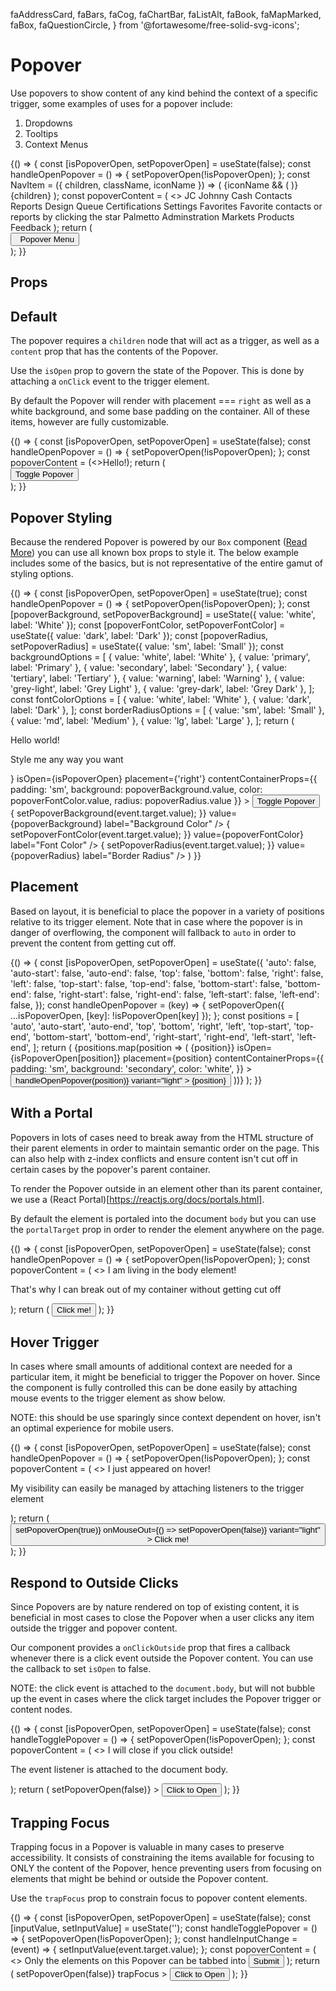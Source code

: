   faAddressCard,
  faBars,
  faCog,
  faChartBar,
  faListAlt,
  faBook,
  faMapMarked,
  faBox,
  faQuestionCircle,
} from '@fortawesome/free-solid-svg-icons';

<Meta
  title="Components/Popover"
  component={Popover}
/>

# Popover

Use popovers to show content of any kind behind the context of a specific trigger, some examples
of uses for a popover include: 
1. Dropdowns
2. Tooltips
3. Context Menus

<Canvas>
  <Story name="Demo">
    {() => {
      const [isPopoverOpen, setPopoverOpen] = useState(false);
      const handleOpenPopover = () => { setPopoverOpen(!isPopoverOpen); };
      const NavItem = ({ children, className, iconName }) => (
        <Box
          as="li"
          color="grey-500"
          style={{
            flexShrink: 0,
          }}
          className={className}
        >
          <Box direction="row" childGap="md" alignItems="center">
            {iconName && (
              <Box color="grey-300">
                <FontAwesomeIcon className="nav-item-icon" size="lg" icon={iconName} />
              </Box>
            )}
            <Box style={{ fontWeight: 500 }}>{children}</Box>
          </Box>
        </Box>
      );
      const popoverContent = (
        <>
          <Box
            as="nav"
            fontSize="sm"
            className="main-nav"
            background="white"
            padding={{
              base: '3xl 0 0 0',
              desktop: '0',
            }}
            style={{
              flexShrink: 0,
            }}
          >
            <Box as="ul" childGap="xs" padding="md md sm md">
              <Box direction="row" childGap="sm" alignItems="center">
                <Box fontSize="xs" color="white" radius="sm" background="primary-light" padding="2xs">
                  JC
                </Box>
                <Box display="block" className="truncate">
                  Johnny Cash
                </Box>
              </Box>
            </Box>
            <Box flex="auto" overflow="auto" padding="sm md lg md" childGap="lg">
              <Box
                as="ul"
                childGap="sm"
                style={{
                  flexShrink: 0,
                }}
              >
                <NavItem iconName={faAddressCard}>Contacts</NavItem>
                <NavItem iconName={faChartBar}>Reports</NavItem>
                <NavItem iconName={faListAlt}>Design Queue</NavItem>
                <NavItem iconName={faBook}>Certifications</NavItem>
                <NavItem iconName={faCog}>Settings</NavItem>
              </Box>
              <Box
                childGap="sm"
                padding="lg 0 0 0"
                borderWidth="xs 0 0 0"
                borderColor="grey-lighter"
                style={{ flexShrink: 0 }}
              >
                <Heading size="sm" as="h4" variant="grey">
                  Favorites
                </Heading>
                <Box childGap="xs">
                  <Box fontSize="xs" color="grey">
                    Favorite contacts or reports by clicking the star
                  </Box>
                </Box>
              </Box>
              <Box
                childGap="sm"
                padding="lg 0 0 0"
                borderWidth="xs 0 0 0"
                borderColor="grey-lighter"
                style={{ flex: '1 0 auto' }}
              >
                <Heading size="sm" as="h4" variant="grey">
                  Palmetto Adminstration
                </Heading>
                <Box as="ul" childGap="sm">
                  <NavItem iconName={faMapMarked}>Markets</NavItem>
                  <NavItem iconName={faBox}>Products</NavItem>
                </Box>
              </Box>
              <Box
                childGap="sm"
                padding="lg 0 0 0"
                borderWidth="xs 0 0 0"
                borderColor="grey-lighter"
                style={{ flex: '1 0 auto' }}
              >
                <Box as="ul" childGap="sm">
                  <NavItem iconName={faQuestionCircle}>Feedback</NavItem>
                </Box>
              </Box>
            </Box>
          </Box>
        </>
      );
      return (
        <div>
          <Popover
            content={popoverContent}
            isOpen={isPopoverOpen}
            placement="bottom-start"
            contentContainerProps={{
              padding: 'md',
              direction: 'column',
            }}
            withPortal
          >
            <Button onClick={handleOpenPopover} variant="light" size="sm">
              <FontAwesomeIcon icon={faBars} />
              &nbsp;
              Popover Menu
            </Button>
          </Popover>
        </div>
      );
    }}
  </Story>
</Canvas>

## Props

<ArgsTable of={Popover} />

## Default

The popover requires a `children` node that will act as a trigger, as well as a `content` prop that has the contents of the Popover. 

Use the `isOpen` prop to govern the state of the Popover. This is done by attaching a `onClick` event to the trigger element.

By default the Popover will render with placement === `right` as well as a white background, and some base padding on the container. All of these
items, however are fully customizable.

<Canvas>
  <Story name="Default">
    {() => {
      const [isPopoverOpen, setPopoverOpen] = useState(false);
      const handleOpenPopover = () => { setPopoverOpen(!isPopoverOpen); };
      const popoverContent = (<>Hello!</>);
      return (
        <div>
          <Popover
            content={popoverContent}
            isOpen={isPopoverOpen}
            placement="right"
            contentContainerProps={{
              padding: 'sm',
            }}
          >
            <Button onClick={handleOpenPopover} variant="light">Toggle Popover</Button>
          </Popover>
        </div>
      );
    }}
  </Story>
</Canvas>

## Popover Styling

Because the rendered Popover is powered by our `Box` component ([Read More](/?path=/docs/components-popover--page)) you
can use all known box props to style it. The below example includes some of the basics, but is not representative of
the entire gamut of styling options.

<Canvas>
  <Story name="styling">
    {() => {
      const [isPopoverOpen, setPopoverOpen] = useState(true);
      const handleOpenPopover = () => { setPopoverOpen(!isPopoverOpen); };
      const [popoverBackground, setPopoverBackground] = useState({ value: 'white', label: 'White' });
      const [popoverFontColor, setPopoverFontColor] = useState({ value: 'dark', label: 'Dark' });
      const [popoverRadius, setPopoverRadius] = useState({ value: 'sm', label: 'Small' });
      const backgroundOptions = [
        { value: 'white', label: 'White' },
        { value: 'primary', label: 'Primary' },
        { value: 'secondary', label: 'Secondary' },
        { value: 'tertiary', label: 'Tertiary' },
        { value: 'warning', label: 'Warning' },
        { value: 'grey-light', label: 'Grey Light' },
        { value: 'grey-dark', label: 'Grey Dark' },
      ];
      const fontColorOptions = [
        { value: 'white', label: 'White' },
        { value: 'dark', label: 'Dark' },
      ];
      const borderRadiusOptions = [
        { value: 'sm', label: 'Small' },
        { value: 'md', label: 'Medium' },
        { value: 'lg', label: 'Large' },
      ];
      return (
        <Box height="400px">
          <Box direction="row" childGap="md" wrap>
            <Popover
              content={<><p>Hello world!</p><p>Style me any way you want</p></>}
              isOpen={isPopoverOpen}
              placement={'right'}
              contentContainerProps={{
                padding: 'sm',
                background: popoverBackground.value,
                color: popoverFontColor.value,
                radius: popoverRadius.value
              }}
            >
              <Button onClick={handleOpenPopover} variant="light">Toggle Popover</Button>
            </Popover>
          </Box>
          <Box direction="row" childGap="sm" wrap margin="3xl 0 0 0">
            <Box width="200px">
              <SelectInput
                options={backgroundOptions}
                onChange={(event) => { setPopoverBackground(event.target.value); }}
                value={popoverBackground}
                label="Background Color"
              />
            </Box>
            <Box width="200px">
              <SelectInput
                options={fontColorOptions}
                onChange={(event) => { setPopoverFontColor(event.target.value); }}
                value={popoverFontColor}
                label="Font Color"
              />
            </Box>
            <Box width="200px">
              <SelectInput
                options={borderRadiusOptions}
                onChange={(event) => { setPopoverRadius(event.target.value); }}
                value={popoverRadius}
                label="Border Radius"
              />
            </Box>
          </Box>
        </Box>
      )
    }}
  </Story>
</Canvas>

## Placement

Based on layout, it is beneficial to place the popover in a variety of positions relative to its trigger element.
Note that in case where the popover is in danger of overflowing, the component will fallback to `auto` in order to 
prevent the content from getting cut off.

<Canvas>
  <Story name="Placement">
    {() => {
      const [isPopoverOpen, setPopoverOpen] = useState({
        'auto': false,
        'auto-start': false,
        'auto-end': false,
        'top': false,
        'bottom': false,
        'right': false,
        'left': false,
        'top-start': false,
        'top-end': false,
        'bottom-start': false,
        'bottom-end': false,
        'right-start': false,
        'right-end': false,
        'left-start': false,
        'left-end': false,
      });
      const handleOpenPopover = (key) => {
        setPopoverOpen({ ...isPopoverOpen, [key]: !isPopoverOpen[key] });
      };
      const positions = [
        'auto',
        'auto-start',
        'auto-end',
        'top',
        'bottom',
        'right',
        'left',
        'top-start',
        'top-end',
        'bottom-start',
        'bottom-end',
        'right-start',
        'right-end',
        'left-start',
        'left-end',
      ];
      return (
        <Box direction="row" childGap="md" wrap>
          {positions.map(position => (
            <Box
              height="100px"
              padding="5xl"
              display="inline-block"
              key={position}
            >
              <Popover
                content={<>{position}</>}
                isOpen={isPopoverOpen[position]}
                placement={position}
                contentContainerProps={{
                  padding: 'sm',
                  background: 'secondary',
                  color: 'white',
                }}
              >
                <Button
                  onClick={() => handleOpenPopover(position)}
                  variant="light"
                >
                  {position}
                </Button>
              </Popover>
            </Box>
          ))}
        </Box>
      );
    }}
  </Story>
</Canvas>

## With a Portal

Popovers in lots of cases need to break away from the HTML structure of their parent elements
in order to maintain semantic order on the page. This can also help with z-index conflicts
and ensure content isn't cut off in certain cases by the popover's parent container.

To render the Popover outside in an element other than its parent container, we
use a (React Portal)[https://reactjs.org/docs/portals.html].

By default the element is portaled into the document `body` but you can use the `portalTarget` prop
in order to render the element anywhere on the page.

<Canvas>
  <Story name="With a Portal">
    {() => {
      const [isPopoverOpen, setPopoverOpen] = useState(false);
      const handleOpenPopover = () => { setPopoverOpen(!isPopoverOpen); };
      const popoverContent = (
        <>
          <Heading style={{ marginBottom: '0.5rem' }}>I am living in the body element!</Heading>
          <p>That's why I can break out of my container without getting cut off</p>
        </>
      );
      return (
        <Box display="inline-block">
          <Popover
            content={popoverContent}
            isOpen={isPopoverOpen}
            placement="right-start"
            contentContainerProps={{
              padding: 'md',
              background: 'secondary',
              color: 'white',
            }}
            withPortal
          >
            <Button onClick={handleOpenPopover} variant="light">Click me!</Button>
          </Popover>
        </Box>
      );
    }}
  </Story>
</Canvas>


## Hover Trigger

In cases where small amounts of additional context are needed for a particular item,
it might be beneficial to trigger the Popover on hover. Since the component is fully controlled
this can be done easily by attaching mouse events to the trigger element as show below.

NOTE: this should be use sparingly since context dependent on hover, isn't an optimal experience for mobile users.

<Canvas>
  <Story name="Hover">
    {() => {
      const [isPopoverOpen, setPopoverOpen] = useState(false);
      const handleOpenPopover = () => { setPopoverOpen(!isPopoverOpen); };
      const popoverContent = (
        <>
          <Heading style={{ marginBottom: '0.5rem' }}>I just appeared on hover!</Heading>
          <p>My visibility can easily be managed by attaching listeners to the trigger element</p>
        </>
      );
      return (
        <Box display="inline-block">
          <Popover
            content={popoverContent}
            isOpen={isPopoverOpen}
            placement="right-start"
            contentContainerProps={{
              padding: 'md',
              background: 'primary-light'
            }}
            withPortal
          >
            <Button
              onMouseOver={() => setPopoverOpen(true)}
              onMouseOut={() => setPopoverOpen(false)}
              variant="light"
            >
              Click me!
            </Button>
          </Popover>
        </Box>
      );
    }}
  </Story>
</Canvas>


## Respond to Outside Clicks

Since Popovers are by nature rendered on top of existing content, it
is beneficial in most cases to close the Popover when a user clicks any item outside
the trigger and popover content. 

Our component provides a `onClickOutside` prop that fires a callback whenever there is a click
event outside the Popover content. You can use the callback to set `isOpen` to false. 

NOTE: the click event is attached to the `document.body`, but will not bubble up the event
in cases where the click target includes the Popover trigger or content nodes.

<Canvas>
  <Story name="Outside Clicks">
    {() => {
      const [isPopoverOpen, setPopoverOpen] = useState(false);
      const handleTogglePopover = () => { setPopoverOpen(!isPopoverOpen); };
      const popoverContent = (
        <>
          <Heading style={{ marginBottom: '0.5rem' }}>I will close if you click outside!</Heading>
          <p>The event listener is attached to the document body.</p>
        </>
      );
      return (
        <Box display="inline-block">
          <Popover
            content={popoverContent}
            isOpen={isPopoverOpen}
            placement="right-start"
            contentContainerProps={{
              padding: 'md',
              background: 'primary-light'
            }}
            withPortal
            onClickOutside={() => setPopoverOpen(false)}
          >
            <Button
              onClick={handleTogglePopover}
              variant="light"
            >
              Click to Open
            </Button>
          </Popover>
        </Box>
      );
    }}
  </Story>
</Canvas>

## Trapping Focus

Trapping focus in a Popover is valuable in many cases to preserve accessibility. It consists
of constraining the items available for focusing to ONLY the content of the Popover, hence preventing
users from focusing on elements that might be behind or outside the Popover content.

Use the `trapFocus` prop to constrain focus to popover content elements.

<Canvas>
  <Story name="Trapping Focus">
    {() => {
      const [isPopoverOpen, setPopoverOpen] = useState(false);
      const [inputValue, setInputValue] = useState('');
      const handleTogglePopover = () => { setPopoverOpen(!isPopoverOpen); };
      const handleInputChange = (event) => { setInputValue(event.target.value); };
      const popoverContent = (
        <>
          <Box direction="column" childGap="sm">
            <Heading>Only the elements on this Popover can be tabbed into</Heading>
            <TextInput onChange={handleInputChange} value={inputValue} />
            <Button>Submit</Button>
          </Box>
        </>
      );
      return (
        <Box display="inline-block">
          <Popover
            content={popoverContent}
            isOpen={isPopoverOpen}
            placement="right-start"
            contentContainerProps={{
              padding: 'md',
              background: 'grey-lighter'
            }}
            withPortal
            onClickOutside={() => setPopoverOpen(false)}
            trapFocus
          >
            <Button
              onClick={handleTogglePopover}
              variant="light"
            >
              Click to Open
            </Button>
          </Popover>
        </Box>
      );
    }}
  </Story>
</Canvas>
